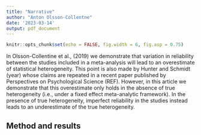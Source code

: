 ```yaml
---
title: "Narrative"
author: "Anton Olsson-Collentne"
date: '2023-03-14'
output: pdf_document
---
```


```r
knitr::opts_chunk$set(echo = FALSE, fig.width = 6, fig.asp = 0.75)
```

In Olsson-Collentine et al., (2019) we demonstrate that variation in reliability between the studies included in a meta-analysis will lead to an overestimate of statistical heterogeneity. This point is also made by Hunter and Schmidt (year) whose claims are repeated in a recent paper published by Perspectives on Psychological Science (REF). However, in this article we demonstrate that this overestimate only holds in the absence of true heterogeneity (i.e., under a fixed effect meta-analytic framework). In the presence of true heterogeneity, imperfect reliability in the studies instead leads to an underestimate of the true heterogeneity.

## Method and results
